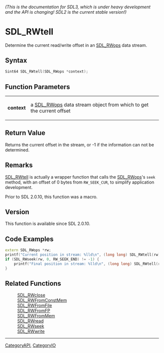 ====== (This is the documentation for SDL3, which is under heavy development and the API is changing! SDL2 is the current stable version!) ======
= SDL_RWtell =

Determine the current read/write offset in an [[SDL_RWops]] data stream.

== Syntax ==

<syntaxhighlight lang='c'>
Sint64 SDL_RWtell(SDL_RWops *context);
</syntaxhighlight>

== Function Parameters ==

{|
|'''context'''
|a [[SDL_RWops]] data stream object from which to get the current offset
|}

== Return Value ==

Returns the current offset in the stream, or -1 if the information can not
be determined.

== Remarks ==

[[SDL_RWtell]] is actually a wrapper function that calls the
[[SDL_RWops]]'s <code>seek</code> method, with an offset of 0 bytes from
<code>RW_SEEK_CUR</code>, to simplify application development.

Prior to SDL 2.0.10, this function was a macro.

== Version ==

This function is available since SDL 2.0.10.

== Code Examples ==

<syntaxhighlight lang='c++'>
extern SDL_RWops *rw;
printf("Current position in stream: %lld\n", (long long) SDL_RWtell(rw));
if (SDL_RWseek(rw, 0, RW_SEEK_END) != -1) {
    printf("Final position in stream: %lld\n", (long long) SDL_RWtell(rw));
}
</syntaxhighlight>

== Related Functions ==

:[[SDL_RWclose]]
:[[SDL_RWFromConstMem]]
:[[SDL_RWFromFile]]
:[[SDL_RWFromFP]]
:[[SDL_RWFromMem]]
:[[SDL_RWread]]
:[[SDL_RWseek]]
:[[SDL_RWwrite]]

----
[[CategoryAPI]], [[CategoryIO]]


